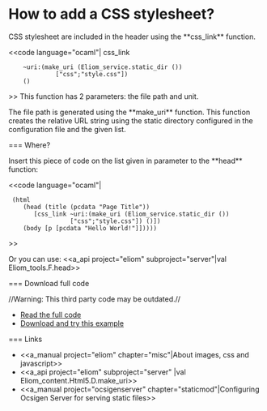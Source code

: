 =How to add a CSS stylesheet?=

CSS stylesheet are included in the header using the **css_link** function.

<<code language="ocaml"|
css_link
     ~uri:(make_uri (Eliom_service.static_dir ())
              ["css";"style.css"])
     ()
>>
This function has 2 parameters: the file path and unit.

The file path is generated using the **make_uri** function. This function creates the relative URL string using the static directory configured in the configuration file and the given list.

=== Where?

Insert this piece of code on the list given in parameter to the **head** function:

<<code language="ocaml"|
  (html
     (head (title (pcdata "Page Title"))
        [css_link ~uri:(make_uri (Eliom_service.static_dir ())
	        	  ["css";"style.css"]) ()])
     (body [p [pcdata "Hello World!"]]))))
>>

Or you can use:
<<a_api project="eliom" subproject="server"|val Eliom_tools.F.head>>



=== Download full code

//Warning: This third party code may be outdated.//

* [[https://github.com/db0company/Ocsigen-Quick-Howto/blob/master/css/example.eliom|Read the full code]]
* [[https://github.com/db0company/Ocsigen-Quick-Howto|Download and try this example]]

=== Links

* <<a_manual project="eliom" chapter="misc"|About images, css and javascript>>
* <<a_api project="eliom" subproject="server" |val Eliom_content.Html5.D.make_uri>>
* <<a_manual project="ocsigenserver" chapter="staticmod"|Configuring Ocsigen Server for serving static files>>
